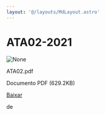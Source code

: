 ```yaml
---
layout: '@/layouts/MdLayout.astro'
---
```






ATA02-2021
==========










<Image src="https://arapiraca.ufal.br/graduacao/ciencia-da-computacao/documentos/atas-do-colegiado-e-nde/nde/ata02.pdf/%2b%2bplone%2b%2bufalprofile/imgs/file-icon.png" alt="None" inferSize />

 ATA02.pdf  

 Documento PDF
 (629.2KB)
 

[Baixar](%40%40download/file/ATA02.pdf)























 de 












